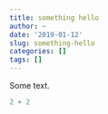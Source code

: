 ```yaml
---
title: something hello
author: ~
date: '2019-01-12'
slug: something-hello
categories: []
tags: []
---
```


Some text.

```r
2 + 2
```
